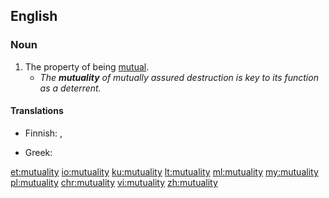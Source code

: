 ==English==

===Noun===
{{en-noun|~|mutualities}}

# The property of being [[mutual]].
#* ''The '''mutuality''' of mutually assured destruction is key to its function as a deterrent.''

====Translations====
{{trans-top|the property of being mutual}}
* Finnish: {{t|fi|molemminpuolisuus}}, {{t|fi|vastavuoroisuus}}
{{trans-mid}}
* Greek: {{t+|el|αμοιβαιότητα|f}}
{{trans-bottom}}

[[et:mutuality]]
[[io:mutuality]]
[[ku:mutuality]]
[[lt:mutuality]]
[[ml:mutuality]]
[[my:mutuality]]
[[pl:mutuality]]
[[chr:mutuality]]
[[vi:mutuality]]
[[zh:mutuality]]